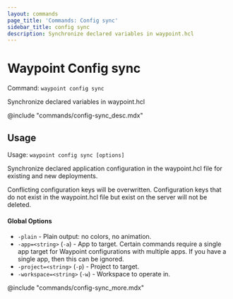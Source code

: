 ```yaml
---
layout: commands
page_title: 'Commands: Config sync'
sidebar_title: config sync
description: Synchronize declared variables in waypoint.hcl
---
```


# Waypoint Config sync

Command: `waypoint config sync`

Synchronize declared variables in waypoint.hcl

@include "commands/config-sync_desc.mdx"

## Usage

Usage: `waypoint config sync [options]`

Synchronize declared application configuration in the waypoint.hcl file
for existing and new deployments.

Conflicting configuration keys will be overwritten. Configuration keys
that do not exist in the waypoint.hcl file but exist on the server will not
be deleted.

#### Global Options

- `-plain` - Plain output: no colors, no animation.
- `-app=<string>` (`-a`) - App to target. Certain commands require a single app target for Waypoint configurations with multiple apps. If you have a single app, then this can be ignored.
- `-project=<string>` (`-p`) - Project to target.
- `-workspace=<string>` (`-w`) - Workspace to operate in.

@include "commands/config-sync_more.mdx"
